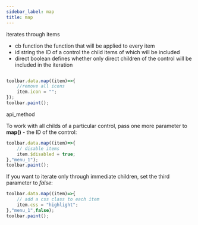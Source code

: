 ```yaml
---
sidebar_label: map
title: map
---
```



          


<Short>
iterates through items


</Short>



- cb 		function		 the function that will be applied to every item
- id        string           the ID of a control the child items of which will be included
- direct    boolean          defines whether only direct children of the control will be included in the iteration   



~~~js

toolbar.data.map((item)=>{
    //remove all icons
    item.icon = "";
});
toolbar.paint();

~~~
 api_method

<Descr>

To work with all childs of a particular control, pass one more parameter to <strong>map()</strong> - the ID of the control:

~~~js
toolbar.data.map((item)=>{
    // disable items
    item.$disabled = true;
},"menu_1");
toolbar.paint();
~~~

If you want to iterate only through immediate children, set the third parameter to _false_:

~~~js
toolbar.data.map((item)=>{
    // add a css class to each item
    item.css = "highlight";
},"menu_1",false);
toolbar.paint();
~~~

</Descr>

